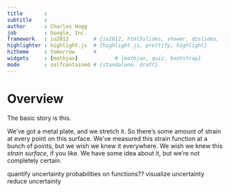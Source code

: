 ```yaml
---
title       : 
subtitle    : 
author      : Charles Hogg
job         : Google, Inc.
framework   : io2012        # {io2012, html5slides, shower, dzslides, ...}
highlighter : highlight.js  # {highlight.js, prettify, highlight}
hitheme     : tomorrow      # 
widgets     : [mathjax]            # {mathjax, quiz, bootstrap}
mode        : selfcontained # {standalone, draft}
---
```


# Overview

The basic story is this.

We've got a metal plate, and we stretch it.  So there's some amount of strain at every point on this surface.  We've measured this strain function at a bunch of points, but we wish we knew it everywhere.  We wish we knew this _strain surface_, if you like.  We have some idea about it, but we're not completely certain.

quantify uncertainty
  probabilities on functions??
visualize uncertainty
reduce uncertainty


